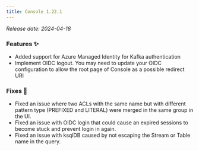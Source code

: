 ```yaml
---
title: Console 1.22.1
---
```


*Release date: 2024-04-18*

### Features ✨
- Added support for Azure Managed Identity for Kafka authentication
- Implement OIDC logout. You may need to update your OIDC configuration to allow the root page of Console as a possible redirect URI

### Fixes 🔨
- Fixed an issue where two ACLs with the same name but with different pattern type (PREFIXED and LITERAL) were merged in the same group in the UI.
- Fixed an issue with OIDC login that could cause an expired sessions to become stuck and prevent login in again.
- Fixed an issue with ksqlDB caused by not escaping the Stream or Table name in the query.
